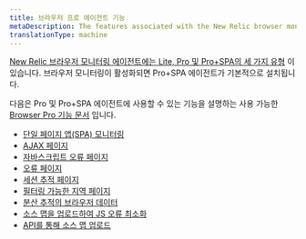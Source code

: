 ```yaml
---
title: 브라우저 프로 에이전트 기능
metaDescription: The features associated with the New Relic browser monitoring Pro and Pro+SPA agents.
translationType: machine
---
```


[New Relic 브라우저 모니터링 에이전트에는 Lite, Pro 및 Pro+SPA의 세 가지 유형](/docs/browser/browser-monitoring/installation/install-browser-monitoring-agent#agent-types) 이 있습니다. 브라우저 모니터링이 활성화되면 Pro+SPA 에이전트가 기본적으로 설치됩니다.

다음은 Pro 및 Pro+SPA 에이전트에 사용할 수 있는 기능을 설명하는 사용 가능한 [Browser Pro 기능 문서](/docs/browser/new-relic-browser/browser-pro-features) 입니다.

* [단일 페이지 앱(SPA) 모니터링](/docs/browser/single-page-app-monitoring/get-started/introduction-single-page-app-monitoring/)
* [AJAX 페이지](/docs/browser/browser-monitoring/browser-pro-features/ajax-page-identify-time-consuming-calls/)
* [자바스크립트 오류 페이지](/docs/browser/new-relic-browser/browser-pro-features/javascript-errors-page-detect-analyze-errors)
* [오류 페이지](/docs/browser/new-relic-browser/browser-pro-features/browser-error-profiles-find-error-causes)
* [세션 추적 페이지](/docs/browser/browser-monitoring/browser-pro-features/session-traces-explore-webpages-life-cycle)
* [필터링 가능한 지역 페이지](/docs/browser/new-relic-browser/browser-pro-features/filterable-geography-webpage-metrics-location)
* [분산 추적의 브라우저 데이터](/docs/browser/new-relic-browser/browser-pro-features/browser-data-distributed-tracing)
* [소스 맵을 업로드하여 JS 오류 최소화](/docs/browser/browser-monitoring/browser-pro-features/upload-source-maps-un-minify-js-errors)
* [API를 통해 소스 맵 업로드](/docs/browser/new-relic-browser/browser-pro-features/upload-source-maps-api)